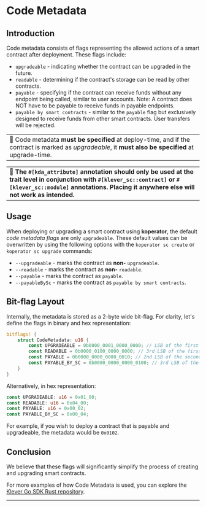 # Code Metadata

## Introduction

Code metadata consists of flags representing the allowed actions of a smart contract after deployment. These flags include:

- `upgradeable` - indicating whether the contract can be upgraded in the future.
- `readable` - determining if the contract's storage can be read by other contracts.
- `payable` - specifying if the contract can receive funds without any endpoint being called, similar to user accounts. Note: A contract does NOT have to be payable to receive funds in payable endpoints.
- `payable by smart contracts` - similar to the `payable` flag but exclusively designed to receive funds from other smart contracts. User transfers will be rejected.

|                                                                                                                                                       |
| ----------------------------------------------------------------------------------------------------------------------------------------------------- |
| 🚨 Code metadata **must be specified** at deploy-time, and if the contract is marked as _upgradeable_, it **must also be specified** at upgrade-time. |

|                                                                                                                                                                                                                         |
| ----------------------------------------------------------------------------------------------------------------------------------------------------------------------------------------------------------------------- |
| 🚨 **The `#[kda_attribute]` annotation should only be used at the trait level in conjunction with `#[klever_sc::contract]` or `#[klever_sc::module]` annotations. Placing it anywhere else will not work as intended.** |

## Usage

When deploying or upgrading a smart contract using **koperator**, the default _code metadata flags_ are only `upgradeable`. These default values can be overwritten by using the following options with the `koperator sc create` or `koperator sc upgrade` commands:

- `--upgradeable` - marks the contract as **non-** `upgradeable`.
- `--readable` - marks the contract as **non-** `readable`.
- `--payable` - marks the contract as `payable`.
- `--payableBySc` - marks the contract as `payable by smart contracts`.

## Bit-flag Layout

Internally, the metadata is stored as a 2-byte wide bit-flag. For clarity, let's define the flags in binary and hex representation:

```rust
bitflags! {
    struct CodeMetadata: u16 {
		const UPGRADEABLE = 0b0000_0001_0000_0000; // LSB of the first byte
		const READABLE = 0b0000_0100_0000_0000; // 3rd LSB of the first byte
		const PAYABLE = 0b0000_0000_0000_0010; // 2nd LSB of the second byte
		const PAYABLE_BY_SC = 0b0000_0000_0000_0100; // 3rd LSB of the second byte
    }
}
```

Alternatively, in hex representation:

```rust
const UPGRADEABLE: u16 = 0x01_00;
const READABLE: u16 = 0x04_00;
const PAYABLE: u16 = 0x00_02;
const PAYABLE_BY_SC = 0x00_04;
```

For example, if you wish to deploy a contract that is payable and upgradeable, the metadata would be `0x0102`.

## Conclusion

We believe that these flags will significantly simplify the process of creating and upgrading smart contracts.

For more examples of how Code Metadata is used, you can explore the [Klever Go SDK Rust repository](https://github.com/klever-io/klever-go-sdk-rs/tree/master/contracts/examples).

---
